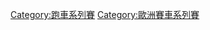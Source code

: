 {{Commons cat|European Le Mans Series}}
{{Cat main|歐洲利曼系列賽}}

[[Category:跑車系列賽|Category:跑車系列賽]]
[[Category:歐洲賽車系列賽|Category:歐洲賽車系列賽]]